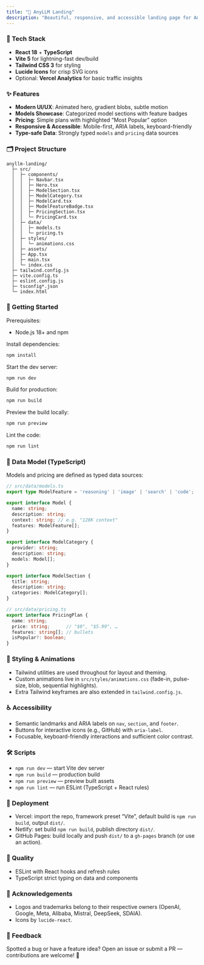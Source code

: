 ```yaml
---
title: "🚀 AnyLLM Landing"
description: "Beautiful, responsive, and accessible landing page for AnyLLM — a unified AI model interface. Built with React + TypeScript, Vite, and Tailwind CSS. ✨"
---
```


### 🧩 Tech Stack

- **React 18** \+ **TypeScript**
- **Vite 5** for lightning-fast dev/build
- **Tailwind CSS 3** for styling
- **Lucide Icons** for crisp SVG icons
- Optional: **Vercel Analytics** for basic traffic insights

### ✨ Features

- **Modern UI/UX**: Animated hero, gradient blobs, subtle motion
- **Models Showcase**: Categorized model sections with feature badges
- **Pricing**: Simple plans with highlighted “Most Popular” option
- **Responsive & Accessible**: Mobile-first, ARIA labels, keyboard-friendly
- **Type-safe Data**: Strongly typed `models` and `pricing` data sources

### 🗂️ Project Structure

```text
anyllm-landing/
  ├─ src/
  │  ├─ components/
  │  │  ├─ Navbar.tsx
  │  │  ├─ Hero.tsx
  │  │  ├─ ModelSection.tsx
  │  │  ├─ ModelCategory.tsx
  │  │  ├─ ModelCard.tsx
  │  │  ├─ ModelFeatureBadge.tsx
  │  │  ├─ PricingSection.tsx
  │  │  └─ PricingCard.tsx
  │  ├─ data/
  │  │  ├─ models.ts
  │  │  └─ pricing.ts
  │  ├─ styles/
  │  │  └─ animations.css
  │  ├─ assets/
  │  ├─ App.tsx
  │  ├─ main.tsx
  │  └─ index.css
  ├─ tailwind.config.js
  ├─ vite.config.ts
  ├─ eslint.config.js
  ├─ tsconfig*.json
  └─ index.html
```

### 🧰 Getting Started

Prerequisites:

- Node.js 18\+ and npm

Install dependencies:

```bash
npm install
```

Start the dev server:

```bash
npm run dev
```

Build for production:

```bash
npm run build
```

Preview the build locally:

```bash
npm run preview
```

Lint the code:

```bash
npm run lint
```

### 🧱 Data Model (TypeScript)

Models and pricing are defined as typed data sources:

```ts
// src/data/models.ts
export type ModelFeature = 'reasoning' | 'image' | 'search' | 'code';

export interface Model {
  name: string;
  description: string;
  context: string; // e.g. "128K context"
  features: ModelFeature[];
}

export interface ModelCategory {
  provider: string;
  description: string;
  models: Model[];
}

export interface ModelSection {
  title: string;
  description: string;
  categories: ModelCategory[];
}
```

```ts
// src/data/pricing.ts
export interface PricingPlan {
  name: string;
  price: string;      // "$0", "$5.99", …
  features: string[]; // bullets
  isPopular?: boolean;
}
```

### 🎨 Styling & Animations

- Tailwind utilities are used throughout for layout and theming.
- Custom animations live in `src/styles/animations.css` (fade-in, pulse-size, blob, sequential highlights).
- Extra Tailwind keyframes are also extended in `tailwind.config.js`.

### ♿ Accessibility

- Semantic landmarks and ARIA labels on `nav`, `section`, and `footer`.
- Buttons for interactive icons (e.g., GitHub) with `aria-label`.
- Focusable, keyboard-friendly interactions and sufficient color contrast.

### 🛠️ Scripts

- `npm run dev` — start Vite dev server
- `npm run build` — production build
- `npm run preview` — preview built assets
- `npm run lint` — run ESLint (TypeScript \+ React rules)

### 🚢 Deployment

- Vercel: import the repo, framework preset “Vite”, default build is `npm run build`, output `dist/`.
- Netlify: set build `npm run build`, publish directory `dist/`.
- GitHub Pages: build locally and push `dist/` to a `gh-pages` branch (or use an action).

### 🧪 Quality

- ESLint with React hooks and refresh rules
- TypeScript strict typing on data and components

### 🙏 Acknowledgements

- Logos and trademarks belong to their respective owners (OpenAI, Google, Meta, Alibaba, Mistral, DeepSeek, SDAIA).
- Icons by `lucide-react`.

### 💬 Feedback

Spotted a bug or have a feature idea? Open an issue or submit a PR — contributions are welcome\! 🎉